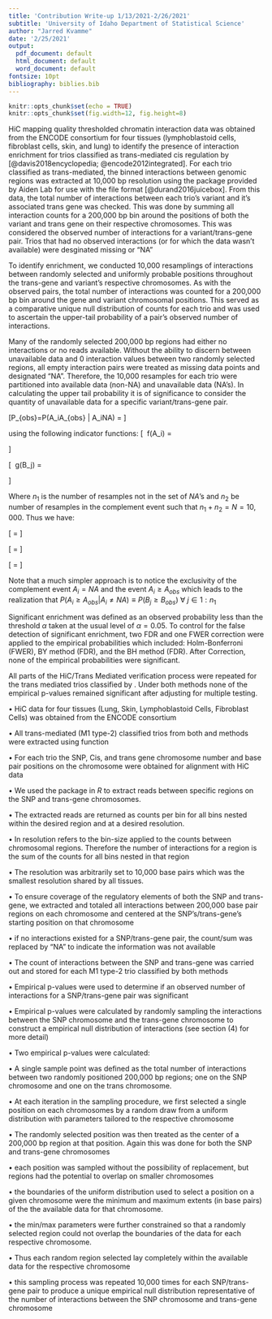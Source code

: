 ```yaml
---
title: 'Contribution Write-up 1/13/2021-2/26/2021'
subtitle: 'University of Idaho Department of Statistical Science'
author: "Jarred Kvamme"
date: '2/25/2021'
output:
  pdf_document: default
  html_document: default
  word_document: default
fontsize: 10pt
bibliography: biblies.bib
---
```


```r
knitr::opts_chunk$set(echo = TRUE)
knitr::opts_chunk$set(fig.width=12, fig.height=8)
```

\section*{Incorporation of HiC Data To Verify Trans Mediated Regulation }

\subsection*{DETAILED DESCRIPTION:}   
HiC mapping quality thresholded chromatin interaction data was obtained from the ENCODE consortium for four tissues (lymphoblastoid cells, fibroblast cells, skin, and lung) to identify the presence of interaction enrichment for trios classified as trans-mediated cis regulation by \textbf{MRPC-ADDIS} [@davis2018encyclopedia; @encode2012integrated]. For each trio classified as trans-mediated, the binned interactions between genomic regions was extracted at 10,000 bp resolution using the \textit{StrawR} package provided by Aiden Lab for use with the \textit{.hic} file format [@durand2016juicebox]. From this data, the total number of interactions between each trio's variant and it's associated trans gene was checked. This was done by summing all interaction counts for a 200,000 bp bin around the positions of both the variant and trans gene on their respective chromosomes. This was considered the observed number of interactions for a variant/trans-gene pair. Trios that had no observed interactions (or for which the data wasn't available) were desginated missing or "NA"  
   
To identify enrichment, we conducted 10,000 resamplings of interactions between randomly selected and uniformly probable positions throughout the trans-gene and variant's respective chromosomes. As with the observed pairs, the total number of interactions was counted for a 200,000 bp bin around the gene and variant chromosomal positions. This served as a comparative unique null distribution of counts for each trio and was used to ascertain the upper-tail probability of a pair's observed number of interactions.    
    
Many of the randomly selected 200,000 bp regions had either no interactions or no reads available. Without the ability to discern between unavailable data and 0 interaction values between two randomly selected regions, all empty interaction pairs were treated as missing data points and designated "NA". Therefore, the 10,000 resamples for each trio were partitioned into available data (non-NA) and unavailable data (NA's). In calculating the upper tail probability it is of significance to consider the quantity of unavailable data for a specific variant/trans-gene pair.

\[P_{obs}=P\big (A_i\geq A_{obs} \big | A_i\neq NA\big) = \frac{P(A_i\geq A_{obs} \ \cap A_i\neq NA)}{P(A_i \neq NA)} \]

using the following indicator functions:
\[ \text{Let} \ f(A_i) = \begin{cases} 1, & \text{if} \ A_i\neq \text{NA} \ \forall \ i \in 1:N\\ 0, & \text{else} \  \end{cases}   \]

\[ \text{Let} \ g(B_j) = \begin{cases} 1, & \text{if} \ B_j\geq B_{obs} \ \forall \ j \in 1:n_1, \ B\subseteq A\\ 0, & \text{else} \  \end{cases}   \]

Where $n_1$ is the number of resamples not in the set of $NA$'s and $n_2$ be number of resamples in the complement event such that $n_1 + n_2 = N =10,000$. Thus we have:

\[ = \frac{\frac{\sum_{j=1}^{n_1} g(B_j)}{\sum_{i=1}^N f(A_i)} \times \frac{\sum_{i=1}^N f(A_i)}{N}}{\left(\frac{\sum_{j=1}^{n_1} g(B_j)}{\sum_{i=1}^N f(A_i)} \times \frac{\sum_{i=1}^N f(A_i)}{N}\right)+\left( \frac{n_1 -\sum_{j=1}^{n_1} g(B_j)}{\sum_{i=1}^N f(A_i)} \times \frac{\sum_{i=1}^N f(A_i)}{N} \right)}\]

\[ = \frac{   \frac{\sum_{j=1}^{n_1} g(B_j)}{N}    }{ \frac{\sum_{j=1}^{n_1} f(B_j)}{N} +\frac{n_1 - \sum_{j=1}^{n_1} f(B_j)}{N}  }\]

\[ \frac{\sum_{j=1}^{n_1} g(B_j)}{\sum_{j=1}^{n_1} g(B_j)+ \left(n_1 - \sum_{j=1}^{n_1} g(B_j)\right)} = \frac{\sum_{j=1}^{n_1} g(B_j)}{n_1}  \]

Note that a much simpler approach is to notice the exclusivity of the complement event $A_i = NA$ and the event $A_i\geq A_{obs}$ which leads to the realization that $P\big (A_i\geq A_{obs} \big | A_i\neq NA\big) \equiv P\big(B_j \geq B_{obs}\big) \ \forall \ j \in 1:n_1$    
    
Significant enrichment was defined as an observed probability less than the threshold $\alpha$ taken at the usual level of $\alpha=0.05$. To control for the false detection of significant enrichment, two FDR and one FWER correction were applied to the empirical probabilities which included: Holm-Bonferroni (FWER), BY method (FDR), and the BH method (FDR). After Correction, none of the empirical probabilities were significant.    

All parts of the HiC/Trans Mediated verification process were repeated for the trans mediated trios classified by \textbf{MRPC-LOND}. Under both methods none of the empirical p-values remained significant after adjusting for multiple testing. 

\section*{MAIN POINTS:}

\subsection*{(1) Identification of Trans Mediated Trios and Respective Meta-Data}    

$\bullet$ HiC data for four tissues (Lung, Skin, Lymphoblastoid Cells, Fibroblast Cells) was obtained from the ENCODE consortium    

$\bullet$ All trans-mediated (M1 type-2) classified trios from both \textbf{ADDIS} and \textbf{LOND} methods were extracted using \textit{ADDIS.M1.check()} function

$\bullet$ For each trio the SNP, Cis, and trans gene chromosome number and base pair positions on the chromosome were obtained for alignment with HiC data

\subsection*{(2) Extraction of HiC Interaction Data}
$\bullet$ We used the \textit{StrawR} package in $R$ to extract reads between specific regions on the SNP and trans-gene chromosomes. 

$\bullet$ The extracted reads are returned as counts per bin for all bins nested within the desired region and at a desired resolution. 

$\bullet$ In \textit{StrawR} resolution refers to the bin-size applied to the counts between chromosomal regions. Therefore the number of interactions for a region is the sum of the counts for all bins nested in that region

$\bullet$ The resolution was arbitrarily set to 10,000 base pairs which was the smallest resolution shared by all tissues.

$\bullet$ To ensure coverage of the regulatory elements of both the SNP and trans-gene, we extracted and totaled all interactions between 200,000 base pair regions on each chromosome and centered at the SNP's/trans-gene's starting position on that chromosome

$\bullet$ if no interactions existed for a SNP/trans-gene pair, the count/sum was replaced by "NA" to indicate the information was not available

$\bullet$ The count of interactions between the SNP and trans-gene was carried out and stored for each M1 type-2 trio classified by both \textbf{MRPC} methods

\subsection*{(3) Calculation of Empirical P-values By MC Sampling}

$\bullet$ Empirical p-values were used to determine if an observed number of interactions for a SNP/trans-gene pair was significant

$\bullet$ Empirical p-values were calculated by randomly sampling the interactions between the SNP chromosome and the trans-gene chromosome to construct a empirical null distribution of interactions (see section (4) for more detail)

$\bullet$ Two empirical p-values were calculated:
\begin{itemize}

	\item[1] the ratio of the number of non-NA samples larger than the observed number of interactions to of the total number of non-NA samples
	\item[2] the ratio of the number of non-NA samples larger than the observed number of interactions to the total number of samples

\end{itemize}


\subsection*{(4) MC Sampling Procedure}

$\bullet$ A single sample point was defined as the total number of interactions between two randomly positioned 200,000 bp regions; one on the SNP chromosome and one on the trans chromosome. 

$\bullet$ At each iteration in the sampling procedure, we first selected a single position on each chromosomes by a random draw from a uniform distribution with parameters tailored to the respective chromosome

$\bullet$ The randomly selected position was then treated as the center of a 200,000 bp region at that position. Again this was done for both the SNP and trans-gene chromosomes 

$\bullet$ each position was sampled without the possibility of replacement, but regions had the potential to overlap on smaller chromosomes

$\bullet$ the boundaries of the uniform distribution used to select a position on a given chromosome were the minimum and maximum extents (in base pairs) of the the available data for that chromosome.

$\bullet$ the min/max parameters were further constrained so that a randomly selected region could not overlap the boundaries of the data for each respective chromosome. 

$\bullet$ Thus each random region selected lay completely within the available data for the respective chromosome 

$\bullet$ this sampling process was repeated 10,000 times for each SNP/trans-gene pair to produce a unique empirical null distribution representative of the number of interactions between the SNP chromosome and trans-gene chromosome

\subsection*{(5) Multiple Comparisons Adjustments}




























\newpage
\section*{References:}